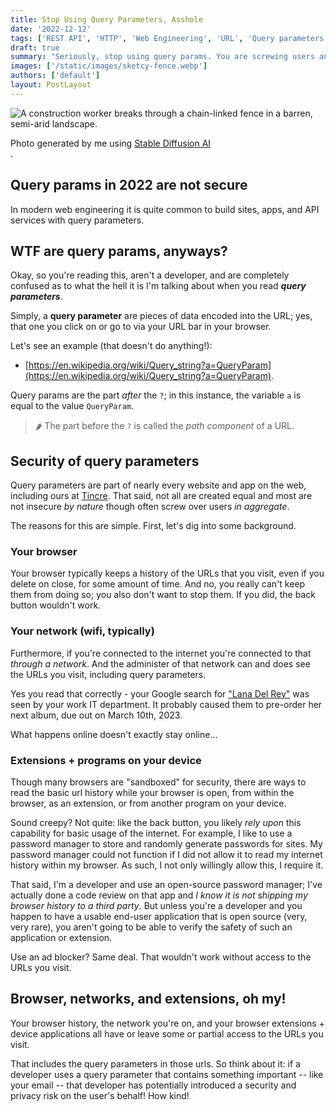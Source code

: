 ```yaml
---
title: Stop Using Query Parameters, Asshole
date: '2022-12-12'
tags: ['REST API', 'HTTP', 'Web Engineering', 'URL', 'Query parameters']
draft: true
summary: "Seriously, stop using query params. You are screwing users and they do not even know it."
images: ['/static/images/sketcy-fence.webp']
authors: ['default']
layout: PostLayout
---
```


<Image
  className="rounded-md shadow-md"
  src="/static/images/sketchy-fence.webp"
  alt="A construction worker breaks through a chain-linked fence in a barren, semi-arid landscape."
  height={720}
  width={1080}
/>

<div className="text-sm text-gray-600">Photo generated by me using <a target="_blank" noreferrer="true" href="https://huggingface.co">Stable Diffusion AI</a></div>.

## Query params in 2022 are not secure

In modern web engineering it is quite common to build sites, apps, and API
services with query parameters.

## WTF are query params, anyways? 

Okay, so you're reading this, aren't a developer, and are completely confused as to what the hell it is I'm talking about when you read **_query parameters_**.

Simply, a **query parameter** are pieces of data encoded into the URL; yes, that one you click on or go to via your URL bar in your browser. 

Let's see an example (that doesn't do anything!):

- [https://en.wikipedia.org/wiki/Query_string?a=QueryParam](https://en.wikipedia.org/wiki/Query_string?a=QueryParam). 

Query params are the part _after_ the `?`; in this instance, the variable `a` is equal to the value `QueryParam`. 

> 🌶️ The part before the `?` is called the _path component_ of a URL.

## Security of query parameters

Query parameters are part of nearly every website and app on the web, including
ours at [Tincre](https://tincre.com). That said, not all are created equal and most are not insecure _by nature_ though often screw over users _in aggregate_.

The reasons for this are simple. First, let's dig into some background.

### Your browser

Your browser typically keeps a history of the URLs that you visit, even if you delete on close, for some amount of time. And no, you really can't keep them 
from doing so; you also don't want to stop them. If you did, the back button 
wouldn't work.

### Your network (wifi, typically)

Furthermore, if you're connected to the internet you're connected to that
_through a network_. And the administer of that network can and does see 
the URLs you visit, including query parameters.

Yes you read that correctly - your Google search for ["Lana Del Rey"](https://www.lanadelrey.com/) was seen by your work IT department. It probably caused them to pre-order her next album, due out on March 10th, 2023.

What happens online doesn't exactly stay online...

### Extensions + programs on your device

Though many browsers are "sandboxed" for security, there are ways to read
the basic url history while your browser is open, from within the browser, as 
an extension, or from another program on your device. 

Sound creepy? Not quite: like the back button, you likely _rely upon_ this 
capability for basic usage of the internet. For example, I like to use 
a password manager to store and randomly generate passwords for sites. My password manager could not function if I did not allow it to read my 
internet history within my browser. As such, I not only willingly allow this,
I require it.

That said, I'm a developer and use an open-source password manager; I've
actually done a code review on that app and _I know it is not shipping my browser history to a third party_. But unless you're a developer and you happen to have a usable end-user application that is open source (very, very rare), you 
aren't going to be able to verify the safety of such an application or extension.

Use an ad blocker? Same deal. That wouldn't work without access to the URLs you visit.

## Browser, networks, and extensions, oh my!

Your browser history, the network you're on, and your browser extensions + device applications all have or leave some or partial access to the URLs you visit.

That includes the query parameters in those urls. So think about it: if a developer uses a query parameter that contains something important -- like your email -- that developer has potentially introduced a security and privacy risk on the user's behalf! How kind!

<BlogNewsletterForm />
